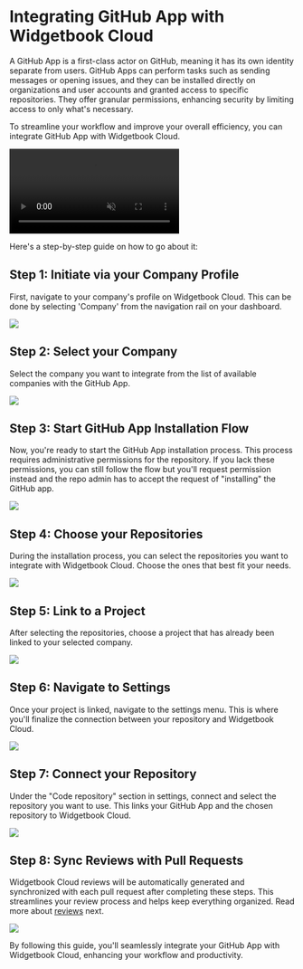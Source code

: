 # Integrating GitHub App with Widgetbook Cloud

A GitHub App is a first-class actor on GitHub, meaning it has its own identity separate from users.
GitHub Apps can perform tasks such as sending messages or opening issues, and they can be installed directly on organizations and user accounts and granted access to specific repositories. They offer granular permissions, enhancing security by limiting access to only what's necessary.

To streamline your workflow and improve your overall efficiency, you can integrate GitHub App with Widgetbook Cloud.

<Video
  autoPlay
  muted
  src="/assets/integrating-github/github-integration-hd.mp4"
  type="video/mp4"
/>

Here's a step-by-step guide on how to go about it:

## Step 1: Initiate via your Company Profile

First, navigate to your company's profile on Widgetbook Cloud. This can be done by selecting 'Company' from the navigation rail on your dashboard.

<Image src="/assets/integrating-github/1.png" zoom />

## Step 2: Select your Company

Select the company you want to integrate from the list of available companies with the GitHub App.

<Image src="/assets/integrating-github/2.png" zoom />

## Step 3: Start GitHub App Installation Flow

Now, you're ready to start the GitHub App installation process. This process requires administrative permissions for the repository.
If you lack these permissions, you can still follow the flow but you'll request permission instead and the repo admin has to accept the request of "installing" the GitHub app.

<Image src="/assets/integrating-github/3.png" zoom />

## Step 4: Choose your Repositories

During the installation process, you can select the repositories you want to integrate with Widgetbook Cloud. Choose the ones that best fit your needs.

<Image src="/assets/integrating-github/4.png" zoom />

## Step 5: Link to a Project

After selecting the repositories, choose a project that has already been linked to your selected company.

<Image src="/assets/integrating-github/05.png" zoom />

## Step 6: Navigate to Settings

Once your project is linked, navigate to the settings menu. This is where you'll finalize the connection between your repository and Widgetbook Cloud.

<Image src="/assets/integrating-github/6.png" zoom />

## Step 7: Connect your Repository

Under the "Code repository" section in settings, connect and select the repository you want to use. This links your GitHub App and the chosen repository to Widgetbook Cloud.

<Image src="/assets/integrating-github/7.png" zoom />

## Step 8: Sync Reviews with Pull Requests

Widgetbook Cloud reviews will be automatically generated and synchronized with each pull request after completing these steps. This streamlines your review process and helps keep everything organized.
Read more about [reviews](/widgetbook-cloud/review) next.

<Image src="/assets/integrating-github/8.png" zoom />

By following this guide, you'll seamlessly integrate your GitHub App with Widgetbook Cloud, enhancing your workflow and productivity.
